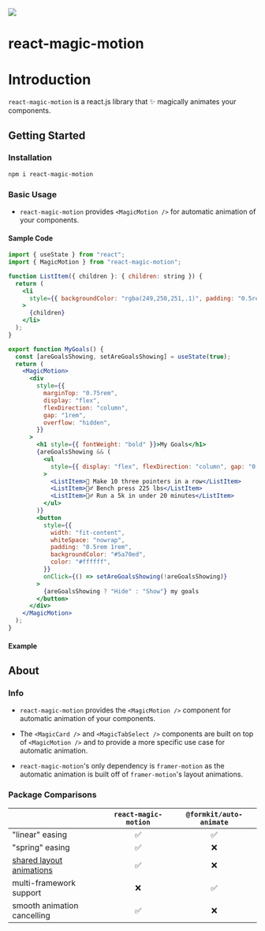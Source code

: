 
<div style={{display: "flex", margin: "1.5rem 0 2rem", gap: "0.85rem"}}>
<img
    style={{ height: 36, width: 36 }}
    src="https://react-magic-motion.nyc3.cdn.digitaloceanspaces.com/react-magic-motion-logo.png"
  />

<h1 className=" nx-text-4xl nx-font-bold nx-tracking-tight nx-text-slate-900 dark:nx-text-slate-100">
  react-magic-motion
</h1>
</div>

# Introduction

`react-magic-motion` is a react.js library that ✨ magically animates your components.

## Getting Started

### Installation

```sh npm2yarn copy filename="Install"
npm i react-magic-motion
```

### Basic Usage

- `react-magic-motion` provides `<MagicMotion />` for automatic animation of your components.

#### Sample Code

```jsx copy filename="my-goals.js" showLineNumbers /MagicMotion/
import { useState } from "react";
import { MagicMotion } from "react-magic-motion";

function ListItem({ children }: { children: string }) {
  return (
    <li
      style={{ backgroundColor: "rgba(249,250,251,.1)", padding: "0.5rem" }}
    >
      {children}
    </li>
  );
}

export function MyGoals() {
  const [areGoalsShowing, setAreGoalsShowing] = useState(true);
  return (
    <MagicMotion>
      <div
        style={{
          marginTop: "0.75rem",
          display: "flex",
          flexDirection: "column",
          gap: "1rem",
          overflow: "hidden",
        }}
      >
        <h1 style={{ fontWeight: "bold" }}>My Goals</h1>
        {areGoalsShowing && (
          <ul
            style={{ display: "flex", flexDirection: "column", gap: "0.75rem" }}
          >
            <ListItem>🏀 Make 10 three pointers in a row</ListItem>
            <ListItem>🏋️‍♂️ Bench press 225 lbs</ListItem>
            <ListItem>🏃‍♂️ Run a 5k in under 20 minutes</ListItem>
          </ul>
        )}
        <button
          style={{
            width: "fit-content",
            whiteSpace: "nowrap",
            padding: "0.5rem 1rem",
            backgroundColor: "#5a70ed",
            color: "#ffffff",
          }}
          onClick={() => setAreGoalsShowing(!areGoalsShowing)}
        >
          {areGoalsShowing ? "Hide" : "Show"} my goals
        </button>
      </div>
    </MagicMotion>
  );
}

```

#### Example

<MyGoals />

## About

### Info

- `react-magic-motion` provides the `<MagicMotion />` component for automatic animation of your components.

* The `<MagicCard />` and `<MagicTabSelect />` components are built on top of `<MagicMotion />` and to provide a more specific use case for automatic animation.

- `react-magic-motion`'s only dependency is `framer-motion` as the automatic animation is built off of `framer-motion`'s layout animations.

### Package Comparisons

|                                                                 | `react-magic-motion` | `@formkit/auto-animate` |
| :-------------------------------------------------------------- | :------------------: | :---------------------: |
| "linear" easing                                                 |          ✅          |           ✅            |
| "spring" easing                                                 |          ✅          |           ❌            |
| [shared layout animations](http://localhost:3001/examples/tabs) |          ✅          |           ❌            |
| multi-framework support                                         |          ❌          |           ✅            |
| smooth animation cancelling                                     |          ✅          |           ❌            |
